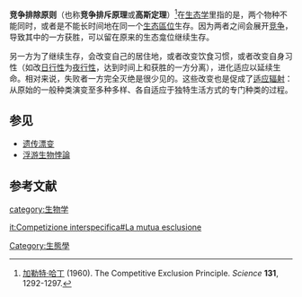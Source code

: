 '''竞争排除原则'''（也称'''竞争排斥原理'''或'''高斯定理'''）<ref name="hardin60">[[加勒特·哈丁|加勒特·哈丁]] (1960). The Competitive Exclusion Principle. ''Science'' '''131''', 1292-1297.</ref>在[[生态学|生态学]]里指的是，两个物种不能同时，或者是不能长时间地在同一个[[生态區位|生态區位]]生存。因为两者之间会展开[[竞争_(生物学)|竞争]]，导致其中的一方获胜，可以留在原来的生态龛位继续生存。

另一方为了继续生存，会改变自己的居住地，或者改变饮食习惯，或者改变自身习性（如改[[日行性|日行性]]为[[夜行性|夜行性]]，达到时间上和获胜的一方分离），进化适应以延续生命。相对来说，失败者一方完全灭绝是很少见的。这些改变也是促成了[[适应辐射|适应辐射]]：从原始的一般种类演变至多种多样、各自适应于独特生活方式的专门种类的过程。

== 参见 ==
* [[遗传漂变|遗传漂变]]
* [[浮游生物悖論|浮游生物悖論]]

==参考文献==
{{reflist}}

{{模型化生态系统}}

[[Category:生態學|Category:生態學]]
[[category:生物学|category:生物学]]

[[it:Competizione_interspecifica#La_mutua_esclusione|it:Competizione interspecifica#La mutua esclusione]]